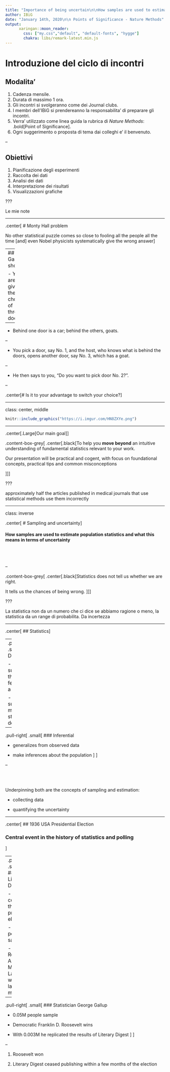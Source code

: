 ```yaml
---
title: "Importance of being uncertain\n\nHow samples are used to estimate population statistics and what this means in terms of uncertainty"
author: IBiG
date: "January 14th, 2020\n\n Points of Significance - Nature Methods"
output:
      xaringan::moon_reader:
        css: ["my.css","default", "default-fonts", "hygge"]
        chakra: libs/remark-latest.min.js
---
```


# Introduzione del ciclo di incontri

## Modalita'
1. Cadenza mensile.
1. Durata di massimo 1 ora.
1. Gli incontri si svolgeranno come dei Journal clubs.
1. I membri dell'IBiG si prendereanno la responsabilita' di preparare gli incontri.
1. Verra' utilizzato come linea guida la rubrica di _Nature Methods_: .bold[Point of Significance].
1. Ogni suggerimento o proposta di tema dai colleghi e' il benvenuto.

--

## Obiettivi
1. Pianificazione degli esperimenti
1. Raccolta dei dati
1. Analisi dei dati
1. Interpretazione dei risultati
1. Visualizzazioni grafiche

???

Le mie note

---

.center[
# Monty Hall problem

No other statistical puzzle comes so close to fooling all the people all the time [and] even Nobel physicists systematically give the wrong answer]

---
## Game show

- You are given the choice of three doors
 
--

- Behind one door is a car; behind the others, goats.
  
--

- You pick a door, say No. 1, and the host, who knows what is behind the doors, opens another door, say No. 3, which has a goat.
  
--

- He then says to you, "Do you want to pick door No. 2?".
  
-- 

.center[# Is it to your advantage to switch your choice?] 

---

class: center, middle


```r
knitr::include_graphics("https://i.imgur.com/HN8ZXYe.png")
```

---

.center[.Large[Our main goal]]

.content-box-grey[
.center[.black[To help you **move beyond** an intuitive understanding of fundamental statistics relevant to your work.

Our presentation will be practical and cogent, with focus on foundational concepts, practical tips and common misconceptions

]]]


???

approximately half the articles published in medical journals that use statistical methods use them incorrectly

---

class: inverse

.center[
# Sampling and uncertainty
]

#### How samples are used to estimate population statistics and what this means in terms of uncertainty 

<br>
<br>

--

.content-box-grey[
.center[.black[Statistics does not tell us whether we are right. 

It tells us the chances of being wrong.
]]]

???

La statistica non da un numero che ci dice se abbiamo ragione o meno, la statistica da un range di probabilita. Da incertezza

---

.center[
## Statistics
]

--
.pull-left[
.small[
### Descriptive

- summarizes the main features of a data set

- measures such as the mean and standard deviation
]
]

--

.pull-right[
.small[
### Inferential

- generalizes from observed data

- make inferences about the population
]
]

--

<br>
<br>

Underpinning both are the concepts of sampling and estimation: 

- collecting data

- quantifying the uncertainty

---

.center[
## 1936 USA Presidential Election

### Central event in the history of statistics and polling
]

--
.pull-left[
.small[
### Literary Digest

- Predict correctly the previous 4 elections

- 10M people sample

- Republican Alfred Mossman Landon wins by large majority
]
]

--

.pull-right[
.small[
### Statistician George Gallup

- 0.05M people sample

- Democratic Franklin D. Roosevelt wins 

- With 0.003M he replicated the results of Literary Digest
]
]

--

1. Roosevelt won
 
1. Literary Digest ceased publishing within a few months of the election

